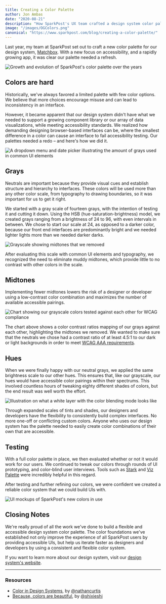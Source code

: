 ```yaml
---
title: Creating a Color Palette
author: Jon Ambas
date: "2020-08-21"
description: "How SparkPost's UX team crafted a design system color palette"
image: "/images/OGColors.png"
canonical: "https://www.sparkpost.com/blog/creating-a-color-palette/"
---
```


Last year, my team at SparkPost set out to craft a new color palette for our design system, <a href="https://design.sparkpost.com/">Matchbox</a>. With a new focus on accessibility, and a rapidly growing app, it was clear our palette needed a refresh.

<Image
  layout="fill"
  src="/images/ColorEvolution.png"
  caption="SparkPost's color palette over the years"
  alt="Growth and evolution of SparkPost's color palette over the years"
/>

## Colors are hard

Historically, we've always favored a limited palette with few color options. We believe that more choices encourage misuse and can lead to inconsistency in an interface.

However, it became apparent that our design system didn't have what we needed to support a growing component library or our array of data visualizations, while meeting accessibility standards. We realized how demanding designing browser-based interfaces can be, where the smallest difference in a color can cause an interface to fail accessibility testing. Our palettes needed a redo – and here's how we did it.

<Image
  layout="fill"
  src="/images/SampleVariance.png"
  caption="A dropdown menu and date picker illustrating the amount of grays used in common UI elements"
  alt="A dropdown menu and date picker illustrating the amount of grays used in common UI elements"
/>

## Grays

Neutrals are important because they provide visual cues and establish structure and hierarchy to interfaces. These colors will be used more than any other color scale, from typography to drawing boundaries, so it was important for us to get it right.

We started with a gray scale of fourteen grays, with the intention of testing it and cutting it down. Using the HSB (hue-saturation-brightness) model, we created grays ranging from a brightness of 24 to 96, with even intervals in between. We chose to start our scale at 24, as opposed to a darker color, because our front end interfaces are predominantly bright and we needed lighter lights more than we needed darker darks.

<Image
  layout="fill"
  src="/images/NeutralScales.png"
  caption="We removed these muddy midtones"
  alt="Grayscale showing midtones that we removed"
/>

After evaluating this scale with common UI elements and typography, we recognized the need to eliminate muddy midtones, which provide little to no contrast with other colors in the scale.

## Midtones

Implementing fewer midtones lowers the risk of a designer or developer using a low-contrast color combination and maximizes the number of available accessible pairings.

<Image
  layout="fill"
  src="/images/Chart.png"
  caption="Our grayscale colors tested against each other for WCAG compliance"
  alt="Chart showing our grayscale colors tested against each other for WCAG compliance"
/>

The chart above shows a color contrast ratios mapping of our grays against each other, highlighting the midtones we removed. We wanted to make sure that the neutrals we chose had a contrast ratio of at least 4.5:1 to our dark or light backgrounds in order to meet <a href="https://www.w3.org/TR/WCAG21/#contrast-enhanced">WCAG AAA requirements</a>.

## Hues

When we were finally happy with our neutral grays, we applied the same brightness scale to our other hues. This ensures that, like our grayscale, our hues would have accessible color pairings within their spectrums. This involved countless hours of tweaking eighty different shades of colors, but the end result was well worth the effort.

<Image
  layout="fill"
  src="/images/Grayscale.png"
  caption="We used a white layer with the color blending mode to transform colors to a grayscale"
  alt="Illustration on what a white layer with the color blending mode looks like"
/>

Through expanded scales of tints and shades, our designers and developers have the flexibility to consistently build complex interfaces. No more one-off or conflicting custom colors. Anyone who uses our design system has the palette needed to easily create color combinations of their own that are accessible.

## Testing

With a full color palette in place, we then evaluated whether or not it would work for our users. We continued to tweak our colors through rounds of UI prototyping, and color-blind user interviews. Tools such as <a href="https://www.getstark.co/">Stark</a> and <a href="https://projects.susielu.com/viz-palette">Viz Palette</a> were incredibly helpful in this regard.

After testing and further refining our colors, we were confident we created a reliable color system that we could build UIs with.

<Image
  layout="fill"
  src="/images/Examples.png"
  caption="Example of SparkPost's new colors in use"
  alt="UI mockups of SparkPost's new colors in use"
/>

## Closing Notes

We're really proud of all the work we've done to build a flexible and accessible design system color palette. The color foundations we've established not only improve the experience of all SparkPost users by providing accessible UIs, but help us iterate faster as designers and developers by using a consistent and flexible color system.

If you want to learn more about our design system, visit our <a href="https://design.sparkpost.com/">design system's website</a>.

---

### Resources

- [Color in Design Systems](https://medium.com/eightshapes-llc/color-in-design-systems-a1c80f65fa3), by [@nathancurtis](https://twitter.com/nathanacurtis)
- [Because, colors are beautiful](https://medium.com/carbondesign/because-colors-are-beautiful-52dd4cc39f09), by [@shixieshi](https://twitter.com/shixieshi)
